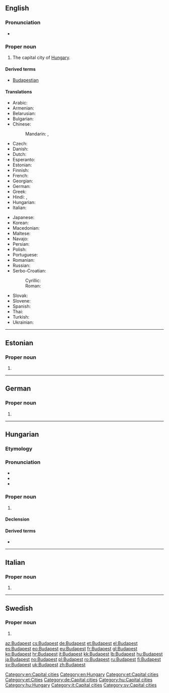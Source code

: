 ==English==

{{wikipedia}}

===Pronunciation===
* {{IPA|/ˈbuːdəpɛst/|/ˈbʊdəpɛst/|/ˈbjuːdəpɛst/|/ˈbuːdəpɛʃt/}}

===Proper noun===
{{en-proper noun}}

# The capital city of [[Hungary]].

====Derived terms====
* [[Budapestian]]

====Translations====
{{trans-top|the capital city of Hungary}}
* Arabic: {{t-|ar|بودابست|m|tr=budaabist}}
* Armenian: {{t-|hy|Բուդապեշտ|tr=Budapešt}}
* Belarusian: {{t-|be|Будапешт|m|tr=Budapéšt}}
* Bulgarian: {{t-|bg|Будапеща|f|tr=Budapéšta}}
* Chinese:
*: Mandarin: {{t-|cmn|布達佩斯|sc=Hani}}, {{t-|cmn|布达佩斯|tr=Bùdápèisī|sc=Hani}}
* Czech: {{t+|cs|Budapešť|f}}
* Danish: {{t-|da|Budapest}}
* Dutch: {{t+|nl|Boedapest|n}}
* Esperanto: {{t-|eo|Budapeŝto}}
* Estonian: {{t+|et|Budapest}}
* Finnish: {{t+|fi|Budapest}}
* French: {{t+|fr|Budapest|m}}
* Georgian: {{t-|ka|ბუდაპეშტი|tr=budapešti|sc=Geor}}
* German: {{t+|de|Budapest|n}}
* Greek: {{t+|el|Βουδαπέστη|f|tr=Voudapésti}}
* Hindi: {{t-|hi|बुदापैशत|tr=budāpaiśat}}, {{t-|hi|बुडापेस्ट|tr=buḍāpēsṭ}}
* Hungarian: {{t+|hu|Budapest}}
* Italian: {{t+|it|Budapest|f}}
{{trans-mid}}
* Japanese: {{t-|ja|ブダペスト|tr=Budapesuto}}
* Korean: {{t+|ko|부다페스트|tr=Budapeseuteu|sc=Hang}}
* Macedonian: {{t-|mk|Будимпешта|f|tr=Búdimpešta}}
* Maltese: {{t-|mt|Budapest}}
* Navajo: {{tø|nv|Bodobesh}}
* Persian: {{t-|fa|بوداپست|tr=Budāpest}}
* Polish: {{t+|pl|Budapeszt|m}}
* Portuguese: {{t-|pt|Budapeste}}
* Romanian: {{t+|ro|Budapesta|f}}
* Russian: {{t+|ru|Будапешт|m|tr=Budapéšt}}
* Serbo-Croatian:
*: Cyrillic: {{t-|sh|Будимпешта|f}}
*: Roman: {{t-|sh|Budimpešta|f}}
* Slovak: {{t-|sk|Budapešť|f}}
* Slovene: {{t+|sl|Búdimpešta|f}}
* Spanish: {{t+|es|Budapest|m}}
* Thai: {{t-|th|บูดาเปสต์|tr=boodaabpàyt}}
* Turkish: {{t-|tr|Budapeşte}}
* Ukrainian: {{t-|uk|Будапешт|m|tr=Budapéšt}}
{{trans-bottom}}

[[Category:en:Capital cities]]
[[Category:en:Hungary]]

----

==Estonian==

===Proper noun===
{{head|et|proper noun}}

# {{l/en|Budapest}}

[[Category:et:Capital cities]]
[[Category:et:Cities]]

----

==German==

===Proper noun===
{{de-proper noun}}

# {{l/en|Budapest}}

[[Category:de:Capital cities]]

----

==Hungarian==

===Etymology===
{{hu-compound|Buda|Pest}}

===Pronunciation===
* {{IPA|/ˈbudɒpɛʃt/|lang=hu}}
* {{audio|Hu-Budapest.ogg|Audio}}
* {{hyphenation|Bu|da|pest}}

===Proper noun===
{{hu-proper noun}}

# {{l/en|Budapest}}

====Declension====
{{hu-decl-ek|Budapes|t|et|form=sing}}{{hu-pos-etek|Budapest|j|jei|form=sing}}

====Derived terms====
* {{l|hu|budapesti}}

[[Category:hu:Capital cities]]
[[Category:hu:Hungary]]

----

==Italian==
{{wikipedia|lang=it}}

===Proper noun===
{{it-proper noun|g=f}}

# {{l/en|Budapest}}

[[Category:it:Capital cities]]

----

==Swedish==

===Proper noun===
{{head|sv|proper noun}}

# {{l/en|Budapest}}

[[Category:sv:Capital cities]]

[[az:Budapest]]
[[cs:Budapest]]
[[de:Budapest]]
[[et:Budapest]]
[[el:Budapest]]
[[es:Budapest]]
[[eo:Budapest]]
[[eu:Budapest]]
[[fr:Budapest]]
[[gl:Budapest]]
[[ko:Budapest]]
[[hr:Budapest]]
[[it:Budapest]]
[[kk:Budapest]]
[[lb:Budapest]]
[[hu:Budapest]]
[[ja:Budapest]]
[[no:Budapest]]
[[pl:Budapest]]
[[ro:Budapest]]
[[ru:Budapest]]
[[fi:Budapest]]
[[sv:Budapest]]
[[uk:Budapest]]
[[zh:Budapest]]
